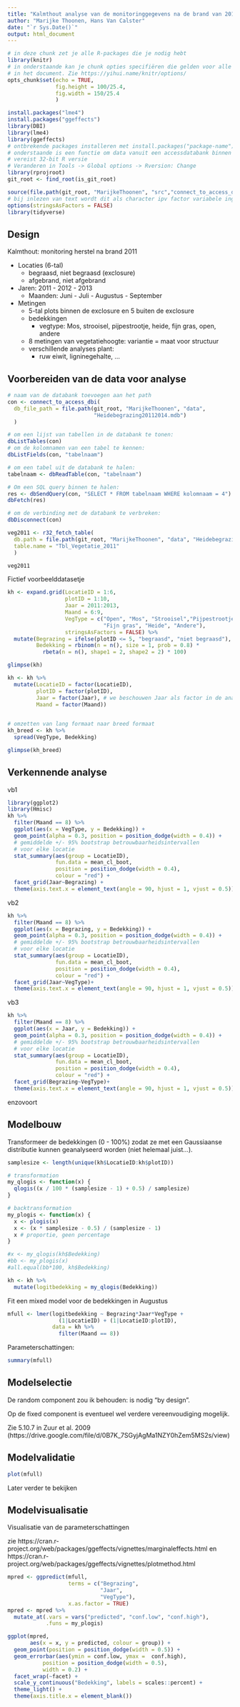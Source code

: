 ```yaml
---
title: "Kalmthout analyse van de monitoringgegevens na de brand van 2011"
author: "Marijke Thoonen, Hans Van Calster"
date: "`r Sys.Date()`"
output: html_document
---
```


```r
# in deze chunk zet je alle R-packages die je nodig hebt
library(knitr)
# in onderstaande kan je chunk opties specifiëren die gelden voor alle chunks 
# in het document. Zie https://yihui.name/knitr/options/
opts_chunk$set(echo = TRUE,
               fig.height = 100/25.4,
               fig.width = 150/25.4
               )

install.packages("lme4")
install.packages("ggeffects")
library(DBI)
library(lme4)
library(ggeffects)
# ontbrekende packages installeren met install.packages("package-name")
# onderstaande is een functie om data vanuit een accessdatabank binnen te halen
# vereist 32-bit R versie
# Veranderen in Tools -> Global options -> Rversion: Change
library(rprojroot)
git_root <- find_root(is_git_root)

source(file.path(git_root, "MarijkeThoonen", "src","connect_to_access_dbi.R"))
# bij inlezen van text wordt dit als character ipv factor variabele ingelezen met volgende optie
options(stringsAsFactors = FALSE)
library(tidyverse)
```

## Design

Kalmthout: monitoring herstel na brand 2011

- Locaties (6-tal)
  - begraasd, niet begraasd (exclosure)
  - afgebrand, niet afgebrand

- Jaren: 2011 - 2012 - 2013
  - Maanden: Juni - Juli - Augustus - September
  
- Metingen
  - 5-tal plots binnen de exclosure en 5 buiten de exclosure
  - bedekkingen
    - vegtype: Mos, strooisel, pijpestrootje, heide, fijn gras, open, andere
  - 8 metingen van vegetatiehoogte: variantie = maat voor structuur
  - verschillende analyses plant:
    - ruw eiwit, ligninegehalte, ...


## Voorbereiden van de data voor analyse

<!--tekst tussen deze tekens is commentaar die niet wordt getoond in de html output-->
<!--Structuur van de mappen:
./src/
./data/
mijn_Rstudioprojectnaam.Rproj
-->

<!--chunks gebruiken om r-code in logische blokken te organiseren-->

```r
# naam van de databank toevoegen aan het path
con <- connect_to_access_dbi(
  db_file_path = file.path(git_root, "MarijkeThoonen", "data", 
                           "Heidebegrazing20112014.mdb")
  )

# om een lijst van tabellen in de databank te tonen:
dbListTables(con)
# om de kolomnamen van een tabel te kennen:
dbListFields(con, "tabelnaam")

# om een tabel uit de databank te halen:
tabelnaam <- dbReadTable(con, "tabelnaam")

# Om een SQL query binnen te halen:
res <- dbSendQuery(con, "SELECT * FROM tabelnaam WHERE kolomnaam = 4")
dbFetch(res)

# om de verbinding met de databank te verbreken:
dbDisconnect(con)
```


```r
veg2011 <- r32_fetch_table(
  db.path = file.path(git_root, "MarijkeThoonen", "data", "Heidebegrazing20112014.mdb"),
  table.name = "Tbl_Vegetatie_2011"
  )

veg2011
```



Fictief voorbeelddatasetje

```r
kh <- expand.grid(LocatieID = 1:6,
                  plotID = 1:10,
                  Jaar = 2011:2013,
                  Maand = 6:9,
                  VegType = c("Open", "Mos", "Strooisel","Pijpestrootje", 
                              "Fijn gras", "Heide", "Andere"), 
                  stringsAsFactors = FALSE) %>%
  mutate(Begrazing = ifelse(plotID <= 5, "begraasd", "niet begraasd"),
         Bedekking = rbinom(n = n(), size = 1, prob = 0.8) * 
           rbeta(n = n(), shape1 = 2, shape2 = 2) * 100)

```

<!--aparte chunks gebruiken wanneer die output genereren -->
<!-- 1 figuur of tabel = 1 chunk-->

```r
glimpse(kh)
```


```r
kh <- kh %>%
  mutate(LocatieID = factor(LocatieID),
         plotID = factor(plotID),
         Jaar = factor(Jaar), # we beschouwen Jaar als factor in de analyses omdat er nog maar 3 jaren zijn
         Maand = factor(Maand))
  
```



```r
# omzetten van lang formaat naar breed formaat
kh_breed <- kh %>%
  spread(VegType, Bedekking)
```


```r
glimpse(kh_breed)
```



## Verkennende analyse

vb1

```r
library(ggplot2)
library(Hmisc)
kh %>%
  filter(Maand == 8) %>%
  ggplot(aes(x = VegType, y = Bedekking)) +
  geom_point(alpha = 0.3, position = position_dodge(width = 0.4)) + 
  # gemiddelde +/- 95% bootstrap betrouwbaarheidsintervallen
  # voor elke locatie
  stat_summary(aes(group = LocatieID),
               fun.data = mean_cl_boot, 
               position = position_dodge(width = 0.4),
               colour = "red") + 
  facet_grid(Jaar~Begrazing) +
  theme(axis.text.x = element_text(angle = 90, hjust = 1, vjust = 0.5))
```

vb2

```r
kh %>%
  filter(Maand == 8) %>%
  ggplot(aes(x = Begrazing, y = Bedekking)) +
  geom_point(alpha = 0.3, position = position_dodge(width = 0.4)) + 
  # gemiddelde +/- 95% bootstrap betrouwbaarheidsintervallen
  # voor elke locatie
  stat_summary(aes(group = LocatieID),
               fun.data = mean_cl_boot, 
               position = position_dodge(width = 0.4),
               colour = "red") + 
  facet_grid(Jaar~VegType)+
  theme(axis.text.x = element_text(angle = 90, hjust = 1, vjust = 0.5))
```

vb3

```r
kh %>%
  filter(Maand == 8) %>%
  ggplot(aes(x = Jaar, y = Bedekking)) +
  geom_point(alpha = 0.3, position = position_dodge(width = 0.4)) + 
  # gemiddelde +/- 95% bootstrap betrouwbaarheidsintervallen
  # voor elke locatie
  stat_summary(aes(group = LocatieID),
               fun.data = mean_cl_boot, 
               position = position_dodge(width = 0.4),
               colour = "red") + 
  facet_grid(Begrazing~VegType)+
  theme(axis.text.x = element_text(angle = 90, hjust = 1, vjust = 0.5))
```



enzovoort



## Modelbouw

Transformeer de bedekkingen (0 - 100%) zodat ze met een Gaussiaanse distributie kunnen geanalyseerd worden (niet helemaal juist...).


```r
samplesize <- length(unique(kh$LocatieID:kh$plotID))

# transformation
my_qlogis <- function(x) {
  qlogis((x / 100 * (samplesize - 1) + 0.5) / samplesize)
}

# backtransformation
my_plogis <- function(x) {
  x <- plogis(x)
  x <- (x * samplesize - 0.5) / (samplesize - 1)
  x # proportie, geen percentage
}

#x <- my_qlogis(kh$Bedekking)
#bb <- my_plogis(x)
#all.equal(bb*100, kh$Bedekking)

kh <- kh %>%
  mutate(logitbedekking = my_qlogis(Bedekking))

```


Fit een mixed model voor de bedekkingen in Augustus

```r
mfull <- lmer(logitbedekking ~ Begrazing*Jaar*VegType + 
                (1|LocatieID) + (1|LocatieID:plotID),
              data = kh %>% 
                filter(Maand == 8))
```

Parameterschattingen:

```r
summary(mfull)
```


## Modelselectie

De random component zou ik behouden: is nodig "by design".

Op de fixed component is eventueel wel verdere vereenvoudiging mogelijk.

Zie 5.10.7 in Zuur et al. 2009 (https://drive.google.com/file/d/0B7K_7SGyjAgMa1NZY0hZem5MS2s/view)




## Modelvalidatie

```r
plot(mfull)
```

Later verder te bekijken


## Modelvisualisatie


Visualisatie van de parameterschattingen

zie https://cran.r-project.org/web/packages/ggeffects/vignettes/marginaleffects.html
en https://cran.r-project.org/web/packages/ggeffects/vignettes/plotmethod.html

```r
mpred <- ggpredict(mfull, 
                   terms = c("Begrazing", 
                             "Jaar",
                             "VegType"), 
                   x.as.factor = TRUE)
mpred <- mpred %>%
  mutate_at(.vars = vars("predicted", "conf.low", "conf.high"),
            .funs = my_plogis)
```


```r
ggplot(mpred, 
       aes(x = x, y = predicted, colour = group)) + 
  geom_point(position = position_dodge(width = 0.5)) + 
  geom_errorbar(aes(ymin = conf.low, ymax =  conf.high),
           position = position_dodge(width = 0.5),
           width = 0.2) + 
  facet_wrap(~facet) + 
  scale_y_continuous("Bedekking", labels = scales::percent) + 
  theme_light() + 
  theme(axis.title.x = element_blank())
```















